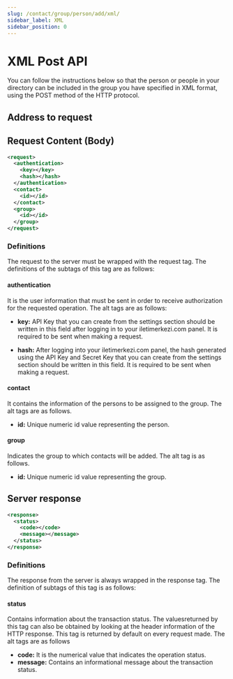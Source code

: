 ```yaml
---
slug: /contact/group/person/add/xml/
sidebar_label: XML
sidebar_position: 0
---
```



# XML Post API
<AccessWarning />
You can follow the instructions below so that the person or people in your directory can be included in the group you have specified in XML format, using the POST method of the HTTP protocol.

## Address to request

<RequestURL type="POST" url="https://api.iletimerkezi.com/v1/subscribe-group" />

## Request Content (Body)

```xml title="Content of the request if you are processing using API Key"
<request>
  <authentication>
    <key></key>
    <hash></hash>
  </authentication>
  <contact>
    <id></id>
  </contact>
  <group>
    <id></id>
  </group>
</request>
```

### Definitions

The request to the server must be wrapped with the <Badge>request</Badge> tag. The definitions of the subtags of this tag are as follows:

#### authentication
It is the user information that must be sent in order to receive authorization for the requested operation. The alt tags are as follows:

+ **key:** API Key that you can create from the settings section should be written in this field after logging in to your iletimerkezi.com panel. It is required to be sent when making a request.

+ **hash:** After logging into your iletimerkezi.com panel, the hash generated using the API Key and Secret Key that you can create from the settings section should be written in this field. It is required to be sent when making a request.

#### contact
It contains the information of the persons to be assigned to the group. The alt tags are as follows.
  + **id:** Unique numeric id value representing the person.

#### group
Indicates the group to which contacts will be added. The alt tag is as follows.
  + **id:** Unique numeric id value representing the group.


## Server response

```xml
<response>
  <status>
    <code></code>
    <message></message>
  </status>
</response>
```

### Definitions

The response from the server is always wrapped in the <Badge>response</Badge> tag. The definition of subtags of this tag is as follows:

#### status
Contains information about the transaction status. The values ​​returned by this tag can also be obtained by looking at the header information of the HTTP response. This tag is returned by default on every request made. The alt tags are as follows

  + **code:** It is the numerical value that indicates the operation status.
  + **message:** Contains an informational message about the transaction status.